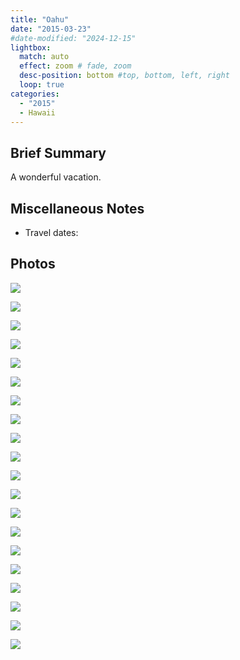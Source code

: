 ```yaml
---
title: "Oahu"
date: "2015-03-23"
#date-modified: "2024-12-15"
lightbox:
  match: auto
  effect: zoom # fade, zoom
  desc-position: bottom #top, bottom, left, right
  loop: true
categories:
  - "2015"
  - Hawaii
---
```


## Brief Summary

A wonderful vacation.

## Miscellaneous Notes

-   Travel dates:

## Photos

![](images/HA29.jpeg){group="my-gallery"}

![](images/HA10.jpeg){group="my-gallery"}

![](images/HA11.jpeg){group="my-gallery"}

![](images/HA12.jpeg){group="my-gallery"}

![](images/HA13.jpeg){group="my-gallery"}

![](images/HA14.jpeg){group="my-gallery"}

![](images/HA15.jpeg){group="my-gallery"}

![](images/HA16.jpeg){group="my-gallery"}

![](images/HA17.jpeg){group="my-gallery"}

![](images/HA18.jpeg){group="my-gallery"}

![](images/HA19.jpeg){group="my-gallery"}

![](images/HA20.jpeg){group="my-gallery"}

![](images/HA21.jpeg){group="my-gallery"}

![](images/HA22.jpeg){group="my-gallery"}

![](images/HA23.jpeg){group="my-gallery"}

![](images/HA24.jpeg){group="my-gallery"}

![](images/HA25.jpeg){group="my-gallery"}

![](images/HA26.jpeg){group="my-gallery"}

![](images/HA27.jpeg){group="my-gallery"}

![](images/HA28.jpeg){group="my-gallery"}

